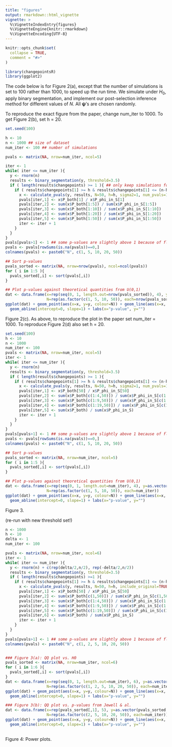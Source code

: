 ```yaml
---
title: "figures"
output: rmarkdown::html_vignette
vignette: >
  %\VignetteIndexEntry{figures}
  %\VignetteEngine{knitr::rmarkdown}
  %\VignetteEncoding{UTF-8}
---
```


```r
knitr::opts_chunk$set(
  collapse = TRUE,
  comment = "#>"
)
```

```r
library(changepointsR)
library(ggplot2)
```

The code below is for Figure 2(a), except that the number of simulations is set to 100 rather than 1000, to speed up the run time. We simulate under $H_0$, apply binary segmentation, and implement our post-selection inference method for different values of $N$. All $\boldsymbol{\psi}$'s are chosen randomly.

To reproduce the exact figure from the paper, change num_iter to 1000. To get Figure 2(b), set h = 20.

```r
set.seed(100)

h <- 10
n <- 1000 ## size of dataset
num_iter <- 100 ## number of simulations

pvals <- matrix(NA, nrow=num_iter, ncol=5)

iter <- 1
while( iter <= num_iter ){
  y <- rnorm(n)
  results <- binary_segmentation(y, threshold=3.5)
  if ( length(results$changepoints) >= 1 ){ ## only keep simulations for which the changepoint algorithm detects at least one changepoint
    if ( results$changepoints[1] >= h & results$changepoints[1] <= (n-h) ){
      x <- calculate_pvals(y, results, N=50, h=h, sigma2=1, num_pvals=1)
      pvals[iter,1] <- x$P_both[1] / x$P_phi_in_S[1]
      pvals[iter,2] <- sum(x$P_both[1:5]) / sum(x$P_phi_in_S[1:5])
      pvals[iter,3] <- sum(x$P_both[1:10]) / sum(x$P_phi_in_S[1:10])
      pvals[iter,4] <- sum(x$P_both[1:20]) / sum(x$P_phi_in_S[1:20])
      pvals[iter,5] <- sum(x$P_both[1:50]) / sum(x$P_phi_in_S[1:50])
      iter <- iter + 1
    }
  }
}
pvals[pvals>1] <- 1 ## some p-values are slightly above 1 because of floating point errors
pvals <- pvals[rowSums(is.na(pvals))==0,]
colnames(pvals) <- paste0("N", c(1, 5, 10, 20, 50))

## Sort p-values
pvals_sorted <- matrix(NA, nrow=nrow(pvals), ncol=ncol(pvals))
for ( i in 1:5 ){
  pvals_sorted[,i] <- sort(pvals[,i])
}

## Plot p-values against theoretical quantities from U(0,1)
dat <- data.frame(x=rep(seq(0, 1, length.out=nrow(pvals_sorted)), 4), y=as.vector(pvals_sorted[,c(1,2,3,5)]), 
                  N=rep(as.factor(c(1, 5, 10, 50)), each=nrow(pvals_sorted)))
ggplot(dat) + geom_point(aes(x=x, y=y, colour=N)) + geom_line(aes(x=x, y=y, colour=N)) +
  geom_abline(intercept=0, slope=1) + labs(x="p-value", y="")
```

Figure 2(c). As above, to reproduce the plot in the paper set num_iter = 1000. To reproduce Figure 2(d) also set h = 20.

```r
set.seed(100)
h <- 10
n <- 1000
num_iter <- 100
pvals <- matrix(NA, nrow=num_iter, ncol=5)
iter <- 1
while( iter <= num_iter ){
  y <- rnorm(n)
  results <- binary_segmentation(y, threshold=3.5)
  if ( length(results$changepoints) >= 1 ){
    if ( results$changepoints[1] >= h & results$changepoints[1] <= (n-h) ){
      x <- calculate_pvals(y, results, N=50, h=h, sigma2=1, num_pvals=1, include_original=TRUE)
      pvals[iter,1] <- x$P_both[50] / x$P_phi_in_S[50]
      pvals[iter,2] <- sum(x$P_both[c(1:4,50)]) / sum(x$P_phi_in_S[c(1:4,50)])
      pvals[iter,3] <- sum(x$P_both[c(1:9,50)]) / sum(x$P_phi_in_S[c(1:9,50)])
      pvals[iter,4] <- sum(x$P_both[c(1:19,50)]) / sum(x$P_phi_in_S[c(1:19,50)])
      pvals[iter,5] <- sum(x$P_both) / sum(x$P_phi_in_S)
      iter <- iter + 1
    }
  }
}
pvals[pvals>1] <- 1 ## some p-values are slightly above 1 because of floating point errors
pvals <- pvals[rowSums(is.na(pvals))==0,]
colnames(pvals) <- paste0("N", c(1, 5, 10, 20, 50))

## Sort p-values
pvals_sorted <- matrix(NA, nrow=num_iter, ncol=5)
for ( i in 1:5 ){
  pvals_sorted[,i] <- sort(pvals[,i])
}

## Plot p-values against theoretical quantities from U(0,1)
dat <- data.frame(x=rep(seq(0, 1, length.out=num_iter), 4), y=as.vector(pvals_sorted[,c(1,2,3,5)]), 
                  N=rep(as.factor(c(1, 5, 10, 50)), each=num_iter))
ggplot(dat) + geom_point(aes(x=x, y=y, colour=N)) + geom_line(aes(x=x, y=y, colour=N)) +
  geom_abline(intercept=0, slope=1) + labs(x="p-value", y="")
```

Figure 3.

(re-run with new threshold set!)

```r
n <- 1000
h <- 10
delta <- 1
num_iter <- 100

pvals <- matrix(NA, nrow=num_iter, ncol=6)
iter <- 1
while( iter <= num_iter ){
  y <- rnorm(n) + c(rep(delta/2,n/2), rep(-delta/2,n/2))
  results <- binary_segmentation(y, threshold=3.5)
  if ( length(results$changepoints) >=1 ){
    if ( results$changepoints[1] >= h & results$changepoints[1] <= (n-h) ){
      x <- calculate_pvals(y, results, N=50, h=h, include_original=TRUE, num_pvals=1)
      pvals[iter,1] <- x$P_both[50] / x$P_phi_in_S[50]
      pvals[iter,2] <- sum(x$P_both[c(1,50)]) / sum(x$P_phi_in_S[c(1,50)])
      pvals[iter,3] <- sum(x$P_both[c(1:4,50)]) / sum(x$P_phi_in_S[c(1:4,50)])
      pvals[iter,4] <- sum(x$P_both[c(1:9,50)]) / sum(x$P_phi_in_S[c(1:9,50)])
      pvals[iter,5] <- sum(x$P_both[c(1:19,50)]) / sum(x$P_phi_in_S[c(1:19,50)])
      pvals[iter,6] <- sum(x$P_both) / sum(x$P_phi_in_S)
      iter <- iter + 1
    }
  }
}
pvals[pvals>1] <- 1 ## some p-values are slightly above 1 because of floating point errors
colnames(pvals) <- paste0("N", c(1, 2, 5, 10, 20, 50))


### Figure 3(a): QQ plot vs. H0
pvals_sorted <- matrix(NA, nrow=num_iter, ncol=6)
for ( i in 1:6 ){
  pvals_sorted[,i] <- sort(pvals[,i])
}
dat <- data.frame(x=rep(seq(0, 1, length.out=num_iter), 6), y=as.vector(pvals_sorted), 
                  N=rep(as.factor(c(1, 2, 5, 10, 20, 50)), each=num_iter))
ggplot(dat) + geom_point(aes(x=x, y=y, colour=N)) + geom_line(aes(x=x, y=y, colour=N)) +
  geom_abline(intercept=0, slope=1) + labs(x="p-value", y="")

### Figure 3(b): QQ plot vs. p-values from Jewell & al.
dat <- data.frame(x=rep(pvals_sorted[,1], 5), y=as.vector(pvals_sorted[,2:6]), 
                  N=rep(as.factor(c(2, 5, 10, 20, 50)), each=num_iter))
ggplot(dat) + geom_point(aes(x=x, y=y, colour=N)) + geom_line(aes(x=x, y=y, colour=N)) +
  geom_abline(intercept=0, slope=1) + labs(x="p-value", y="")
  
```


Figure 4: Power plots.
